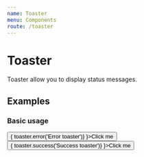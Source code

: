 ```yaml
---
name: Toaster
menu: Components
route: /toaster
---
```



# Toaster

Toaster allow you to display status messages.

## Examples

### Basic usage

<Playground>
  <Button onClick={(event) => {
    toaster.error('Error toaster')}
    }>Click me</Button>
  <Button onClick={(event) => {
    toaster.success('Success toaster')}
    }>Click me</Button>
</Playground>
